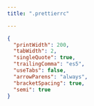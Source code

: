 ```yaml
---
title: ".prettierrc"

---
```

```json
{
  "printWidth": 200,
  "tabWidth": 2,
  "singleQuote": true,
  "trailingComma": "es5",
  "useTabs": false,
  "arrowParens": "always",
  "bracketSpacing": true,
  "semi": true
}
```